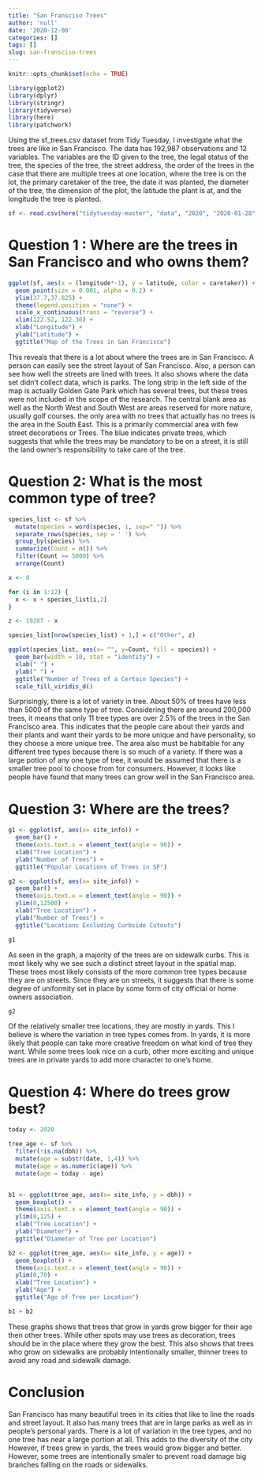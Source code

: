 ```yaml
---
title: "San Fransciso Trees"
author: 'null'
date: '2020-12-08'
categories: []
tags: []
slug: san-fransciso-trees
---
```


```r
knitr::opts_chunk$set(echo = TRUE)
```

```r
library(ggplot2)
library(dplyr)
library(stringr)
library(tidyverse)
library(here)
library(patchwork)
```

Using the sf_trees.csv dataset from Tidy Tuesday, I investigate what the trees
are like in San Francisco. The data has 192,987 observations and 12 variables. 
The variables are the ID given to the tree, the legal status of the tree, the 
species of the tree, the street address, the order of the trees in the case that 
there are multiple trees at one location, where the tree is on the lot, the 
primary caretaker of the tree, the date it was planted, the diameter of the tree, 
the dimension of the plot, the latitude the plant is at, and the longitude the 
tree is planted.

```r
sf <- read.csv(here("tidytuesday-master", "data", "2020", "2020-01-28", "sf_trees.csv"))
```

# Question 1 : Where are the trees in San Francisco and who owns them?

```r
ggplot(sf, aes(x = (longitude*-1), y = latitude, color = caretaker)) +
  geom_point(size = 0.001, alpha = 0.2) +
  ylim(37.7,37.825) +
  theme(legend.position = "none") +
  scale_x_continuous(trans = "reverse") +
  xlim(122.52, 122.36) +   
  xlab("Longitude") +
  ylab("Latitude") +
  ggtitle("Map of the Trees in San Francisco")
```

This reveals that there is a lot about where the trees are in San Francisco. A
person can easily see the street layout of San Francisco. Also, a person can see
how well the streets are lined with trees. It also shows where the data set 
didn't collect data, which is parks. The long strip in the left side of the map
is actually Golden Gate Park which has several trees, but these trees were not 
included in the scope of the research. The central blank area as well as the 
North West and South West are areas reserved for more nature, usually golf 
courses. the only area with no trees that actually has no trees is the area in 
the South East. This is a primarily commercial area with few street decorations 
or Trees. The blue indicates private trees, which suggests that while the trees 
may be mandatory to be on a street, it is still the land owner's responsibility 
to take care of the tree. 

# Question 2: What is the most common type of tree?

```r

species_list <- sf %>%
  mutate(species = word(species, 1, sep=" ")) %>%
  separate_rows(species, sep = ' ') %>%
  group_by(species) %>%
  summarize(Count = n()) %>%
  filter(Count >= 5000) %>%
  arrange(Count)

x <- 0

for (i in 1:12) {
  x <- x + species_list[i,2]
}

z <- 19287 - x

species_list[nrow(species_list) + 1,] = c("Other", z)

ggplot(species_list, aes(x= "", y=Count, fill = species)) +
  geom_bar(width = 10, stat = "identity") +
  xlab(" ") +
  ylab(" ") +
  ggtitle("Number of Trees of a Certain Species") +
  scale_fill_viridis_d()

```

Surprisingly, there is a lot of variety in tree. About 50% of trees have less 
than 5000 of the same type of tree. Considering there are around 200,000 trees,
it means that only 11 tree types are over 2.5% of the trees in the San Francisco
area. This indicates that the people care about their yards and their plants and 
want their yards to be more unique and have personality, so they choose a more 
unique tree. The area also must be habitable for any different tree types because
there is so much of a variety. If there was a large potion of any one type of 
tree, it would be assumed that there is a smaller tree pool to choose from for 
consumers. However, it looks like people have found that many trees can grow 
well in the San Francisco area.

# Question 3: Where are the trees?

```r
g1 <- ggplot(sf, aes(x= site_info)) +
  geom_bar() +
  theme(axis.text.x = element_text(angle = 90)) +
  xlab("Tree Location") +
  ylab("Number of Trees") +
  ggtitle("Popular Locations of Trees in SF")

g2 <- ggplot(sf, aes(x= site_info)) +
  geom_bar() +
  theme(axis.text.x = element_text(angle = 90)) + 
  ylim(0,12500) +
  xlab("Tree Location") +
  ylab("Number of Trees") +
  ggtitle("Locations Excluding Curbside Cutouts")

g1

```

As seen in the graph, a majority of the trees are on sidewalk curbs. This is 
most likely why we see such a distinct street layout in the spatial map. These 
trees most likely consists of the more common tree types because they are on 
streets. Since they are on streets, it suggests that there is some degree of 
uniformity set in place by some form of city official or home owners association.

```r
g2
```

Of the relatively smaller tree locations, they are mostly in yards. This I believe
is where the variation in tree types comes from. In yards, it is more likely that
people can take more creative freedom on what kind of tree they want. While some
trees look nice on a curb, other more exciting and unique trees are in private 
yards to add more character to one's home.

# Question 4: Where do trees grow best?

```r
today <- 2020

tree_age <- sf %>%
  filter(!is.na(dbh)) %>%
  mutate(age = substr(date, 1,4)) %>%
  mutate(age = as.numeric(age)) %>%
  mutate(age = today - age)


b1 <- ggplot(tree_age, aes(x= site_info, y = dbh)) +
  geom_boxplot() +
  theme(axis.text.x = element_text(angle = 90)) +
  ylim(0,125) +
  xlab("Tree Location") +
  ylab("Diameter") +
  ggtitle("Diameter of Tree per Location")

b2 <- ggplot(tree_age, aes(x= site_info, y = age)) +
  geom_boxplot() +
  theme(axis.text.x = element_text(angle = 90)) +
  ylim(0,70) +
  xlab("Tree Location") +
  ylab("Age") +
  ggtitle("Age of Tree per Location")

b1 + b2

```

These graphs shows that trees that grow in yards grow bigger for their age then 
other trees. While other spots may use trees as decoration, trees should be in 
the place where they grow the best. This also shows that trees who grow on 
sidewalks are probably intentionally smaller, thinner trees to avoid any road 
and sidewalk damage.

# Conclusion

San Francisco has many beautiful trees in its cities that like to line the roads 
and street layout. It also has many trees that are in large parks as well as in 
people's personal yards. There is a lot of variation in the tree types, and no 
one tree has near a large portion at all. This adds to the diversity of the city
However, if trees grew in yards, the trees would grow bigger and better. However,
some trees are intentionally smaler to prevent road damage big branches falling 
on the roads or sidewalks.
